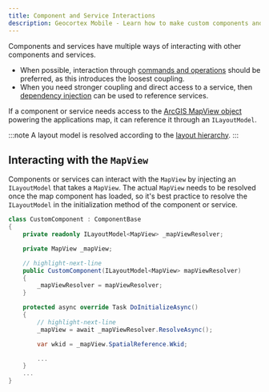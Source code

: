 ```yaml
---
title: Component and Service Interactions
description: Geocortex Mobile - Learn how to make custom components and services interact with the larger application
---
```



Components and services have multiple ways of interacting with other components and services.

-   When possible, interaction through [commands and operations](sdk-commands-operations.mdx#running-commands-and-operations) should be preferred, as this introduces the loosest coupling.
-   When you need stronger coupling and direct access to a service, then [dependency injection](sdk-dependency-injection.mdx) can be used to reference services.

If a component or service needs access to the [ArcGIS MapView object](https://developers.arcgis.com/net/latest/uwp/api-reference/html/T_Esri_ArcGISRuntime_Xamarin_Forms_MapView.htm) powering the applications map, it can reference it through an `ILayoutModel`.

:::note
A layout model is resolved according to the [layout hierarchy](configuration-advanced-model-binding.mdx).
:::

## Interacting with the `MapView`

Components or services can interact with the `MapView` by injecting an `ILayoutModel` that takes a `MapView`. The actual `MapView` needs to be resolved once the map component has loaded, so it's best practice to resolve the `ILayoutModel` in the initialization method of the component or service.

```cs
class CustomComponent : ComponentBase
{
    private readonly ILayoutModel<MapView> _mapViewResolver;

    private MapView _mapView;

    // highlight-next-line
    public CustomComponent(ILayoutModel<MapView> mapViewResolver)
    {
        _mapViewResolver = mapViewResolver;
    }

    protected async override Task DoInitializeAsync()
    {
        // highlight-next-line
        _mapView = await _mapViewResolver.ResolveAsync();

        var wkid = _mapView.SpatialReference.Wkid;

        ...
    }
    ...
}
```
